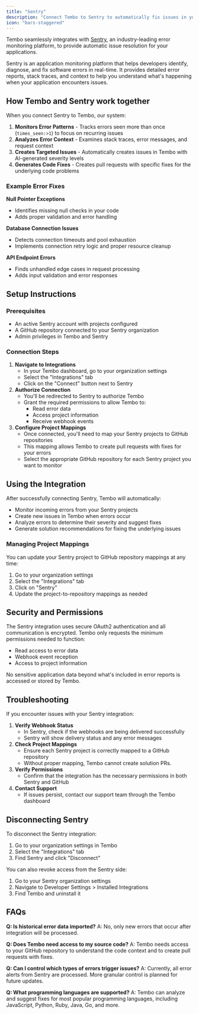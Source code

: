 ```yaml
---
title: "Sentry"
description: "Connect Tembo to Sentry to automatically fix issues in your application"
icon: "bars-staggered"
---
```


Tembo seamlessly integrates with [Sentry](https://sentry.io), an industry-leading error monitoring platform, to provide automatic issue resolution for your applications.

Sentry is an application monitoring platform that helps developers identify, diagnose, and fix software errors in real-time. It provides detailed error reports, stack traces, and context to help you understand what's happening when your application encounters issues.

## How Tembo and Sentry work together

When you connect Sentry to Tembo, our system:

1. **Monitors Error Patterns** - Tracks errors seen more than once (`times_seen:>1`) to focus on recurring issues
2. **Analyzes Error Context** - Examines stack traces, error messages, and request context
3. **Creates Targeted Issues** - Automatically creates issues in Tembo with AI-generated severity levels
4. **Generates Code Fixes** - Creates pull requests with specific fixes for the underlying code problems

### Example Error Fixes

**Null Pointer Exceptions**

- Identifies missing null checks in your code
- Adds proper validation and error handling

**Database Connection Issues**

- Detects connection timeouts and pool exhaustion
- Implements connection retry logic and proper resource cleanup

**API Endpoint Errors**

- Finds unhandled edge cases in request processing
- Adds input validation and error responses

## Setup Instructions

### Prerequisites

- An active Sentry account with projects configured
- A GitHub repository connected to your Sentry organization
- Admin privileges in Tembo and Sentry

### Connection Steps

1. **Navigate to Integrations**
   - In your Tembo dashboard, go to your organization settings
   - Select the "Integrations" tab
   - Click on the "Connect" button next to Sentry
2. **Authorize Connection**
   - You'll be redirected to Sentry to authorize Tembo
   - Grant the required permissions to allow Tembo to:
     - Read error data
     - Access project information
     - Receive webhook events
3. **Configure Project Mappings**
   - Once connected, you'll need to map your Sentry projects to GitHub repositories
   - This mapping allows Tembo to create pull requests with fixes for your errors
   - Select the appropriate GitHub repository for each Sentry project you want to monitor

## Using the Integration

After successfully connecting Sentry, Tembo will automatically:

- Monitor incoming errors from your Sentry projects
- Create new issues in Tembo when errors occur
- Analyze errors to determine their severity and suggest fixes
- Generate solution recommendations for fixing the underlying issues

### Managing Project Mappings

You can update your Sentry project to GitHub repository mappings at any time:

1. Go to your organization settings
2. Select the "Integrations" tab
3. Click on "Sentry"
4. Update the project-to-repository mappings as needed

## Security and Permissions

The Sentry integration uses secure OAuth2 authentication and all communication is encrypted. Tembo only requests the minimum permissions needed to function:

- Read access to error data
- Webhook event reception
- Access to project information

No sensitive application data beyond what's included in error reports is accessed or stored by Tembo.

## Troubleshooting

If you encounter issues with your Sentry integration:

1. **Verify Webhook Status**
   - In Sentry, check if the webhooks are being delivered successfully
   - Sentry will show delivery status and any error messages
2. **Check Project Mappings**
   - Ensure each Sentry project is correctly mapped to a GitHub repository
   - Without proper mapping, Tembo cannot create solution PRs.
3. **Verify Permissions**
   - Confirm that the integration has the necessary permissions in both Sentry and GitHub
4. **Contact Support**
   - If issues persist, contact our support team through the Tembo dashboard

## Disconnecting Sentry

To disconnect the Sentry integration:

1. Go to your organization settings in Tembo
2. Select the "Integrations" tab
3. Find Sentry and click "Disconnect"

You can also revoke access from the Sentry side:

1. Go to your Sentry organization settings
2. Navigate to Developer Settings \> Installed Integrations
3. Find Tembo and uninstall it

## FAQs

**Q: Is historical error data imported?**
A: No, only new errors that occur after integration will be processed.

**Q: Does Tembo need access to my source code?**
A: Tembo needs access to your GitHub repository to understand the code context and to create pull requests with fixes.

**Q: Can I control which types of errors trigger issues?**
A: Currently, all error alerts from Sentry are processed. More granular control is planned for future updates.

**Q: What programming languages are supported?**
A: Tembo can analyze and suggest fixes for most popular programming languages, including JavaScript, Python, Ruby, Java, Go, and more.